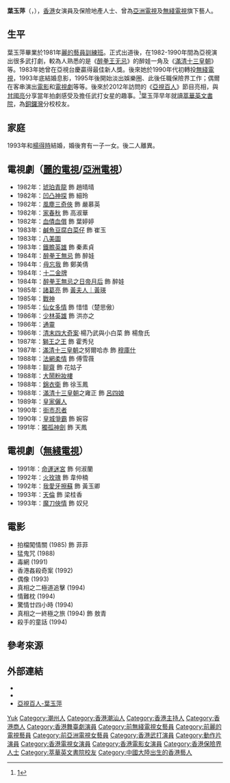 {{not|葉玉卿}}
{{藝人
| 姓名 = 葉玉萍
| 類型 = 女演員
| 綽號 = 阿餅
| 羅馬拼音 = Yip Yuk Ping
| 圖片 = 
| 圖片簡介 = 為 100 Fun Radio 拍攝宣傳片（2013年）
| 國籍 = {{CNHK}}
| 出生日期 = {{birth_date_and_age|1962|10|9}}
| 出生地點 = {{CHN}}[[廣東|廣東]][[潮州|潮州]]
| 籍貫 = 
| 配偶 = {{marriage|[[楊得時|楊得時]]|1993|reason=divorced}}（已離婚）
| 語言 = 廣東話
| 職業 = 前電視劇演員、前主持人、保險經紀
| 母校 = [[萃華英文書院|萃華英文書院]]
| 活躍年代 = 1982年-1995年
| 代表作品 = 《[[醉拳王無忌|醉拳王無忌]]》<br>《[[滿清十三皇朝|滿清十三皇朝]]》
| 經紀公司 = [[麗的電視|麗的電視]]（1981-1982）<br>[[亞洲電視|亞洲電視]]（1982-1991）<br>[[無綫電視|無綫電視]]（1991-1995）
| 備註 = 
| imdb = 1295610
| 獎項 = {{awards|award=華僑晚報十大明星金球獎 |year=1982年 |title=十大明星金球獎（電視）<ref>{{cite web |url=http://blog.sina.com.cn/s/blog_678efa1e0102wrmz.html |title=歷屆華僑晚報之十大明星金球獎 |accessdate=2022-01-21 |archive-date=2017-08-03 |archive-url=https://web.archive.org/web/20170803130304/http://blog.sina.com.cn/s/blog_678efa1e0102wrmz.html |dead-url=no }}</ref>}}
}}

'''葉玉萍'''（{{lang-en|Yip Yuk Ping}}，{{bd|1962年|10月9日||}}），[[香港|香港]]女演員及保險地產人士、曾為[[亞洲電視|亞洲電視]]及[[無綫電視|無綫電視]]旗下藝人。

== 生平 ==
葉玉萍畢業於1981年[[亞洲電視藝員訓練班|麗的藝員訓練班]]。正式出道後，在1982-1990年間為亞視演出很多武打劇，較為人熟悉的是《[[醉拳王无忌|醉拳王无忌]]》的醉娃一角及《[[滿清十三皇朝|滿清十三皇朝]]》等。1983年她曾在亞視台慶贏得最佳新人獎。後來她於1990年代初轉投[[無綫電視|無綫電視]]，1993年底結婚息影，1995年後開始淡出娛樂圈、此後任職保險界工作；偶爾在客串演出[[電影|電影]]和[[電視劇|電視劇]]等等。後來於2012年訪問的《[[亞視百人|亞視百人]]》節目亮相，與[[甘國亮|甘國亮]]分享當年拍劇感受及擔任武打女星的趣事。<REF>[http://hk.on.cc/hk/bkn/cnt/entertainment/20150907/bkn-20150907171128895-0907_00862_001.html]</REF>葉玉萍早年就讀[[萃華英文書院|萃華英文書院]]，為[[銅鑼灣|銅鑼灣]]分校校友。

== 家庭 ==
1993年和[[楊得時|楊得時]]結婚，婚後育有一子一女。後二人離異。

== 電視劇（[[麗的電視|麗的電視]]/[[亞洲電視|亞洲電視]]） ==
*1982年：[[琥珀青龍|琥珀青龍]] 飾 趙晴晴
*1982年：[[凹凸神探|凹凸神探]] 飾 細玲
*1982年：[[風塵三奇俠|風塵三奇俠]] 飾 嚴慕英
*1982年：[[家春秋_(電視劇)|家春秋]] 飾 高淑華
*1982年：[[血債血償|血債血償]] 飾 葉婷婷
*1983年：[[鹹魚豆腐白菜仔|鹹魚豆腐白菜仔]] 飾 崔玉
*1983年：[[八美圖_(電視劇)|八美圖]]
*1983年：[[鐵膽英雄|鐵膽英雄]] 飾 秦素貞
*1984年：[[醉拳王無忌|醉拳王無忌]] 飾 醉娃
*1984年：[[毋忘我_(電視劇)|毋忘我]] 飾 鄭美倩
*1984年：[[十二金牌|十二金牌]]
*1984年：[[醉拳王無忌之日帝月后|醉拳王無忌之日帝月后]] 飾 醉娃
*1985年：[[諸葛亮_(亞視電視劇)|諸葛亮]] 飾 [[黃夫人｜黃瑛|黃夫人｜黃瑛]]
*1985年：[[戰神_(1985年電視劇)|戰神]]
*1985年：[[仙女多情|仙女多情]] 飾 惜惜（楚思傲）
*1986年：[[少林英雄_(電視劇)|少林英雄]] 飾 洪亦之
*1986年：[[通靈|通靈]]
*1986年：[[清末四大奇案　(電視劇)|清末四大奇案]]·楊乃武與小白菜 飾 楊詹氏
*1987年：[[獅王之王|獅王之王]] 飾 霍秀兒
*1987年：[[滿清十三皇朝|滿清十三皇朝]]之努爾哈赤 飾 [[穆庫什|穆庫什]]
*1988年：[[法網柔情|法網柔情]] 飾 傅雪薇
*1988年：[[聊齋_(1988年電視劇)|聊齋]] 飾 花姑子
*1988年：[[大鬧粉妝樓|大鬧粉妝樓]]
*1988年：[[錦衣衛_(香港電視劇)|錦衣衛]] 飾 徐玉鳳
*1988年：[[滿清十三皇朝|滿清十三皇朝]]之雍正 飾 [[呂四娘|呂四娘]]
*1989年：[[皇家儷人|皇家儷人]]
*1990年：[[街市忍者|街市忍者]]
*1990年：[[皇城爭霸|皇城爭霸]] 飾 婉容
*1991年：[[獨孤神劍|獨孤神劍]] 飾 天鳳

== 電視劇（[[無綫電視|無綫電視]]） ==
*1991年：[[命運迷宮|命運迷宮]] 飾 何淑蘭
*1992年：[[火玫瑰|火玫瑰]] 飾 韋仲楠
*1992年：[[我愛牙擦蘇|我愛牙擦蘇]] 飾 黃玉卿
*1993年：[[天倫_(無綫電視劇)|天倫]] 飾 梁桂香
*1993年：[[魔刀俠情|魔刀俠情]] 飾 奴兒

== 電影 ==
*拍檔闖情關 (1985) 飾 菲菲	
*猛鬼咒 (1988)	 	 
*毒網 (1991)	 	 
*香港姦殺奇案 (1992)	 	 
*偶像 (1993)	 	 
*真相之二極道追擊 (1994)	 	 
*情難枕 (1994)	 	 
*驚情廿四小時 (1994)	 	 
*真相之一終極之旅 (1994) 飾 敖青	
*殺手的童話 (1994)

== 參考來源 ==
{{REFLIST}}

== 外部連結 ==
*{{imdb name|1295610}}
*{{hkmdb name|5593}}
*[http://v.youku.com/v_show/id_XMzYwNjUyMTE2.html 亞視百人-葉玉萍]

{{DEFAULTSORT:Yip}}
[[Category:葉姓|Yuk]]
[[Category:潮州人|Category:潮州人]]
[[Category:香港潮汕人|Category:香港潮汕人]]
[[Category:香港主持人|Category:香港主持人]]
[[Category:香港商人|Category:香港商人]]
[[Category:香港舞臺劇演員|Category:香港舞臺劇演員]]
[[Category:前無綫電視女藝員|Category:前無綫電視女藝員]]
[[Category:前麗的電視藝員|Category:前麗的電視藝員]]
[[Category:前亞洲電視女藝員|Category:前亞洲電視女藝員]]
[[Category:香港武打演員|Category:香港武打演員]]
[[Category:動作片演員|Category:動作片演員]]
[[Category:香港電視女演員|Category:香港電視女演員]]
[[Category:香港電影女演員|Category:香港電影女演員]]
[[Category:香港保險界人士|Category:香港保險界人士]]
[[Category:萃華英文書院校友|Category:萃華英文書院校友]]
[[Category:中國大陸出生的香港藝人|Category:中國大陸出生的香港藝人]]